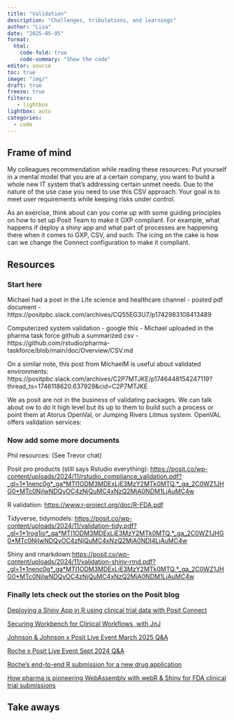 ```yaml
---
title: "Validation"
description: "Challenges, tribulations, and learnings"
author: "Lisa"
date: "2025-05-05"
format:
  html:
    code-fold: true
    code-summary: "Show the code"
editor: source
toc: true
image: "img/"
draft: true
freeze: true
filters:
   - lightbox
lightbox: auto
categories:
  - code
---
```


## Frame of mind 

My colleagues recommendation while reading these resources: Put yourself in a mental model that you are at a certain company, you want to build a whole new IT system that's addressing certain unmet needs. Due to the nature of the use case you need to use this CSV approach. Your goal is to meet user requirements while keeping risks under control. 

As an exercise, think about can you come up with some guiding principles on how to set up Posit Team to make it GXP compliant. For example, what happens if deploy a shiny app and what part of processes are happening there when it comes to GXP, CSV, and such. The icing on the cake is how can we change the Connect configuration to make it compliant. 

## Resources 

### Start here 

Michael had a post in the Life science and healthcare channel - posted pdf document - https://positpbc.slack.com/archives/CQ55EG3U7/p1742983108413489

Computerized system validation - google this - Michael uploaded in the pharma task force github a summarized csv - https://github.com/rstudio/pharma-taskforce/blob/main/doc/Overview/CSV.md

On a similar note, this post from MichaelM is useful about validated environments: https://positpbc.slack.com/archives/C2P7MTJKE/p1746448154247119?thread_ts=1746118620.637929&cid=C2P7MTJKE

We as posit are not in the business of validating packages. We can talk about ow to do it high level but its up to them to build such a process or point them at Atorus OpenVal, or Jumping Rivers Litmus system. 
OpenVAL offers validation services: 





### Now add some more documents 

Phil resources: (See Trevor chat) 

Posit pro products (still says Rstudio everything): <https://posit.co/wp-content/uploads/2024/11/rstudio_compliance_validation.pdf?_gl=1*1nenc0g*_ga*MTI1ODM3MDExLjE3MzY2MTk0MTQ.*_ga_2C0WZ1JHG0*MTc0NjIwNDQyOC4zNjQuMC4xNzQ2MjA0NDM1LjAuMC4w>

R validation: <https://www.r-project.org/doc/R-FDA.pdf>

Tidyverse, tidymodels: <https://posit.co/wp-content/uploads/2024/11/validation-tidy.pdf?_gl=1*1rog1io*_ga*MTI1ODM3MDExLjE3MzY2MTk0MTQ.*_ga_2C0WZ1JHG0*MTc0NjIwNDQyOC4zNjQuMC4xNzQ2MjA0NDI4LjAuMC4w>

Shiny and rmarkdown:<https://posit.co/wp-content/uploads/2024/11/validation-shiny-rmd.pdf?_gl=1*1nenc0g*_ga*MTI1ODM3MDExLjE3MzY2MTk0MTQ.*_ga_2C0WZ1JHG0*MTc0NjIwNDQyOC4zNjQuMC4xNzQ2MjA0NDM1LjAuMC4w>

### Finally lets check out the stories on the Posit blog 

[Deploying a Shiny App in R using clinical trial data with Posit Connect](https://posit.co/blog/publishing-a-shiny-app-in-r-with-clinical-trial-data-to-posit-connect/)

[Securing Workbench for Clinical Workflows, with JnJ](https://posit.co/blog/team-101-posit-workbench/) 

[Johnson & Johnson x Posit Live Event March 2025 Q&A](https://posit.co/blog/jnj-posit-live-event-march-2025-qa/)

[Roche x Posit Live Event Sept 2024 Q&A](https://posit.co/blog/roche-posit-live-event-sept-2024-qa/)

[Roche’s end-to-end R submission for a new drug application](https://posit.co/blog/roches-first-end-to-end-r-journey-to-submission/)

[How pharma is pioneering WebAssembly with webR & Shiny for FDA clinical trial submissions](https://posit.co/blog/webr-fda-pilot/)


## Take aways 


